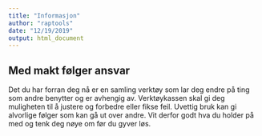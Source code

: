 ```yaml
---
title: "Informasjon"
author: "raptools"
date: "12/19/2019"
output: html_document
---
```


## Med makt følger ansvar
Det du har forran deg nå er en samling verktøy som lar deg endre på ting som andre benytter og er avhengig av. Verktøykassen skal gi deg muligheten til å justere og forbedre eller fikse feil. Uvettig bruk kan gi alvorlige følger som kan gå ut over andre. Vit derfor godt hva du holder på med og tenk deg nøye om før du gyver løs.
